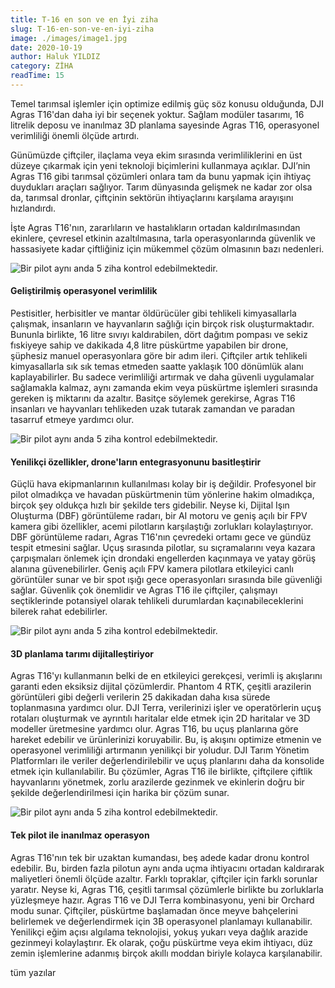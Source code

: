 ```yaml
---
title: T-16 en son ve en İyi ziha
slug: T-16-en-son-ve-en-iyi-ziha
image: ./images/image1.jpg
date: 2020-10-19
author: Haluk YILDIZ
category: ZİHA
readTime: 15
---
```



Temel tarımsal işlemler için optimize edilmiş güç söz konusu olduğunda, DJI Agras T16'dan daha iyi bir seçenek yoktur. Sağlam modüler tasarımı, 16 litrelik deposu ve inanılmaz 3D planlama sayesinde Agras T16, operasyonel verimliliği önemli ölçüde artırdı.

Günümüzde çiftçiler, ilaçlama veya ekim sırasında verimliliklerini en üst düzeye çıkarmak için yeni teknoloji biçimlerini kullanmaya açıklar. DJI’nin Agras T16 gibi tarımsal çözümleri onlara tam da bunu yapmak için ihtiyaç duydukları araçları sağlıyor. Tarım dünyasında gelişmek ne kadar zor olsa da, tarımsal dronlar, çiftçinin sektörün ihtiyaçlarını karşılama arayışını hızlandırdı.

İşte Agras T16'nın, zararlıların ve hastalıkların ortadan kaldırılmasından ekinlere, çevresel etkinin azaltılmasına, tarla operasyonlarında güvenlik ve hassasiyete kadar çiftliğiniz için mükemmel çözüm olmasının bazı nedenleri.

![Bir pilot aynı anda 5 ziha kontrol edebilmektedir.](./images/image2.jpg)

<h4>Geliştirilmiş operasyonel verimlilik</h4>

Pestisitler, herbisitler ve mantar öldürücüler gibi tehlikeli kimyasallarla çalışmak, insanların ve hayvanların sağlığı için birçok risk oluşturmaktadır. Bununla birlikte, 16 litre sıvıyı kaldırabilen, dört dağıtım pompası ve sekiz fıskiyeye sahip ve dakikada 4,8 litre püskürtme yapabilen bir drone, şüphesiz manuel operasyonlara göre bir adım ileri. Çiftçiler artık tehlikeli kimyasallarla sık sık temas etmeden saatte yaklaşık 100 dönümlük alanı kaplayabilirler. Bu sadece verimliliği artırmak ve daha güvenli uygulamalar sağlamakla kalmaz, aynı zamanda ekim veya püskürtme işlemleri sırasında gereken iş miktarını da azaltır. Basitçe söylemek gerekirse, Agras T16 insanları ve hayvanları tehlikeden uzak tutarak zamandan ve paradan tasarruf etmeye yardımcı olur.

![Bir pilot aynı anda 5 ziha kontrol edebilmektedir.](./images/image3.jpg)

<h4>Yenilikçi özellikler, drone'ların entegrasyonunu basitleştirir</h4>

Güçlü hava ekipmanlarının kullanılması kolay bir iş değildir. Profesyonel bir pilot olmadıkça ve havadan püskürtmenin tüm yönlerine hakim olmadıkça, birçok şey oldukça hızlı bir şekilde ters gidebilir. Neyse ki, Dijital Işın Oluşturma (DBF) görüntüleme radarı, bir AI motoru ve geniş açılı bir FPV kamera gibi özellikler, acemi pilotların karşılaştığı zorlukları kolaylaştırıyor. DBF görüntüleme radarı, Agras T16'nın çevredeki ortamı gece ve gündüz tespit etmesini sağlar. Uçuş sırasında pilotlar, su sıçramalarını veya kazara çarpışmaları önlemek için drondaki engellerden kaçınmaya ve yatay görüş alanına güvenebilirler. Geniş açılı FPV kamera pilotlara etkileyici canlı görüntüler sunar ve bir spot ışığı gece operasyonları sırasında bile güvenliği sağlar. Güvenlik çok önemlidir ve Agras T16 ile çiftçiler, çalışmayı seçtiklerinde potansiyel olarak tehlikeli durumlardan kaçınabileceklerini bilerek rahat edebilirler.

![Bir pilot aynı anda 5 ziha kontrol edebilmektedir.](./images/image4.png)

<h4>3D planlama tarımı dijitalleştiriyor</h4>

Agras T16'yı kullanmanın belki de en etkileyici gerekçesi, verimli iş akışlarını garanti eden eksiksiz dijital çözümlerdir. Phantom 4 RTK, çeşitli arazilerin görüntüleri gibi değerli verilerin 25 dakikadan daha kısa sürede toplanmasına yardımcı olur. DJI Terra, verilerinizi işler ve operatörlerin uçuş rotaları oluşturmak ve ayrıntılı haritalar elde etmek için 2D haritalar ve 3D modeller üretmesine yardımcı olur. Agras T16, bu uçuş planlarına göre hareket edebilir ve ürünlerinizi koruyabilir. Bu, iş akışını optimize etmenin ve operasyonel verimliliği artırmanın yenilikçi bir yoludur. DJI Tarım Yönetim Platformları ile veriler değerlendirilebilir ve uçuş planlarını daha da konsolide etmek için kullanılabilir. Bu çözümler, Agras T16 ile birlikte, çiftçilere çiftlik hayvanlarını yönetmek, zorlu arazilerde gezinmek ve ekinlerin doğru bir şekilde değerlendirilmesi için harika bir çözüm sunar.

![Bir pilot aynı anda 5 ziha kontrol edebilmektedir.](./images/image5.jpg)

<h4>Tek pilot ile inanılmaz operasyon</h4>

Agras T16'nın tek bir uzaktan kumandası, beş adede kadar dronu kontrol edebilir. Bu, birden fazla pilotun aynı anda uçma ihtiyacını ortadan kaldırarak maliyetleri önemli ölçüde azaltır. Farklı topraklar, çiftçiler için farklı sorunlar yaratır. Neyse ki, Agras T16, çeşitli tarımsal çözümlerle birlikte bu zorluklarla yüzleşmeye hazır. Agras T16 ve DJI Terra kombinasyonu, yeni bir Orchard modu sunar. Çiftçiler, püskürtme başlamadan önce meyve bahçelerini belirlemek ve değerlendirmek için 3B operasyonel planlamayı kullanabilir. Yenilikçi eğim açısı algılama teknolojisi, yokuş yukarı veya dağlık arazide gezinmeyi kolaylaştırır. Ek olarak, çoğu püskürtme veya ekim ihtiyacı, düz zemin işlemlerine adanmış birçok akıllı moddan biriyle kolayca karşılanabilir.

<Link to="/posts" className="btn center-btn">
  tüm yazılar
</Link>
